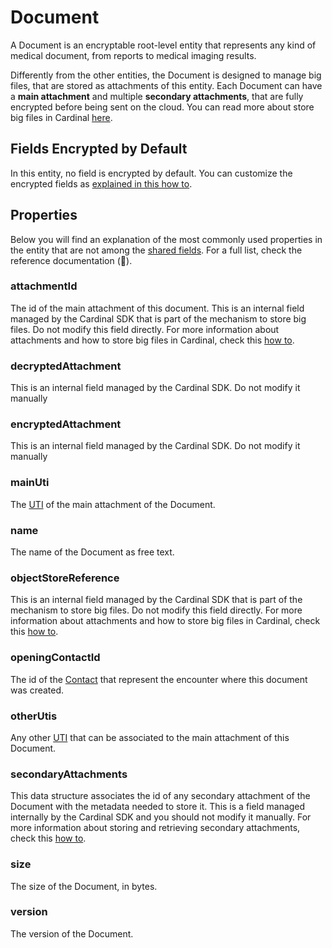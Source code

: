 # Document

A Document is an encryptable root-level entity that represents any kind of medical document, from reports to medical imaging
results. 

Differently from the other entities, the Document is designed to manage big files, that are stored as attachments of this
entity. Each Document can have a **main attachment** and multiple **secondary attachments**, that are fully encrypted
before being sent on the cloud. You can read more about store big files in Cardinal [here](/how-to/store-unstructured-data).

## Fields Encrypted by Default
In this entity, no field is encrypted by default. You can customize the encrypted fields as [explained in this how to](/how-to/initialize-the-sdk/configure-what-to-encrypt).

## Properties

Below you will find an explanation of the most commonly used properties in the entity that are not among the
[shared fields](/explanations/data-model/#shared-fields). For a full list, check the reference documentation (:construction:).

### attachmentId
The id of the main attachment of this document. This is an internal field managed by the Cardinal SDK that is part of 
the mechanism to store big files. Do not modify this field directly. For more information about attachments and how to 
store big files in Cardinal, check this [how to](/how-to/store-unstructured-data).

### decryptedAttachment
This is an internal field managed by the Cardinal SDK. Do not modify it manually

### encryptedAttachment
This is an internal field managed by the Cardinal SDK. Do not modify it manually

### mainUti
The [UTI](https://developer.apple.com/library/archive/documentation/FileManagement/Conceptual/understanding_utis/understand_utis_conc/understand_utis_conc.html#//apple_ref/doc/uid/TP40001319-CH202-CHDHIJDE)
of the main attachment of the Document.

### name
The name of the Document as free text.

### objectStoreReference
This is an internal field managed by the Cardinal SDK that is part of the mechanism to store big files. Do not modify
this field directly. For more information about attachments and how to store big files in Cardinal, check this
[how to](/how-to/store-unstructured-data).

### openingContactId
The id of the [Contact](/explanations/data-model/contact) that represent the encounter where this document was 
created.

### otherUtis
Any other [UTI](https://developer.apple.com/library/archive/documentation/FileManagement/Conceptual/understanding_utis/understand_utis_conc/understand_utis_conc.html#//apple_ref/doc/uid/TP40001319-CH202-CHDHIJDE)
that can be associated to the main attachment of this Document.

### secondaryAttachments
This data structure associates the id of any secondary attachment of the Document with the metadata needed to store it.
This is a field managed internally by the Cardinal SDK and you should not modify it manually. For more information 
about storing and retrieving secondary attachments, check this [how to](/how-to/store-unstructured-data).

### size
The size of the Document, in bytes.

### version
The version of the Document.